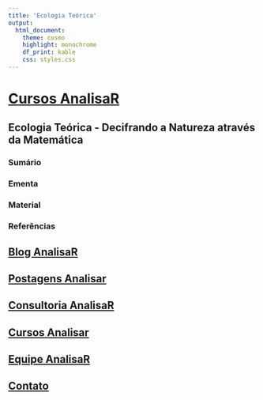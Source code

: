 ```yaml
---
title: 'Ecologia Teórica'
output: 
  html_document:
    theme: cosmo
    highlight: monochrome
    df_print: kable
    css: styles.css
---
```


# [**Cursos AnalisaR**](Cursos.html)

## **Ecologia Teórica - Decifrando a Natureza através da Matemática**{.tabset .tabset-pills} 

### **Sumário**

### **Ementa**

### **Material**

### **Referências**

## [Blog AnalisaR](index.html){.tabset}

## [Postagens Analisar](Posts.html)

## [**Consultoria AnalisaR**](Consultoria.html)

## [Cursos Analisar](Cursos.html){.tabset}

## [Equipe AnalisaR](https://vntborgesjr.github.io/vntborgesjr/)

## [Contato](Contato.html)